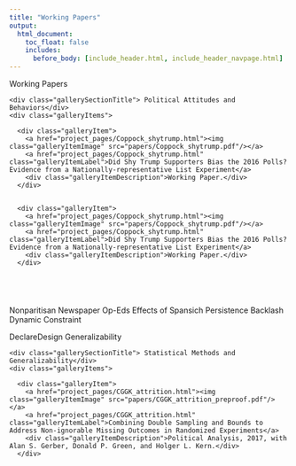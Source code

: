 ```yaml
---
title: "Working Papers"
output:
  html_document:
    toc_float: false
    includes:
      before_body: [include_header.html, include_header_navpage.html]
---
```


<!--html_preserve-->

<div class="band full">
  <div class="bandContent pageTitle">Working Papers</div>
  <div class="bandContent gallerySection">
    <div class="gallerySectionTitle"> Political Attitudes and Behaviors</div>
    <div class="galleryItems">
    
      <div class="galleryItem">
        <a href="project_pages/Coppock_shytrump.html"><img class="galleryItemImage" src="papers/Coppock_shytrump.pdf"/></a>
        <a href="project_pages/Coppock_shytrump.html" class="galleryItemLabel">Did Shy Trump Supporters Bias the 2016 Polls? Evidence from a Nationally-representative List Experiment</a>
        <div class="galleryItemDescription">Working Paper.</div>
      </div>
      
      
      <div class="galleryItem">
        <a href="project_pages/Coppock_shytrump.html"><img class="galleryItemImage" src="papers/Coppock_shytrump.pdf"/></a>
        <a href="project_pages/Coppock_shytrump.html" class="galleryItemLabel">Did Shy Trump Supporters Bias the 2016 Polls? Evidence from a Nationally-representative List Experiment</a>
        <div class="galleryItemDescription">Working Paper.</div>
      </div>
      
      
      
      
    
  </div>
</div>



Nonparitisan
Newspaper Op-Eds
Effects of Spansich
Persistence
Backlash
Dynamic Constraint

DeclareDesign
Generalizability


<div class="bandContent gallerySection">
    <div class="gallerySectionTitle"> Statistical Methods and Generalizability</div>
    <div class="galleryItems">
    
      <div class="galleryItem">
        <a href="project_pages/CGGK_attrition.html"><img class="galleryItemImage" src="papers/CGGK_attrition_preproof.pdf"/></a>
        <a href="project_pages/CGGK_attrition.html" class="galleryItemLabel">Combining Double Sampling and Bounds to Address Non-ignorable Missing Outcomes in Randomized Experiments</a>
        <div class="galleryItemDescription">Political Analysis, 2017, with Alan S. Gerber, Donald P. Green, and Holger L. Kern.</div>
      </div>
    
  </div>
</div>

<!--/html_preserve-->

